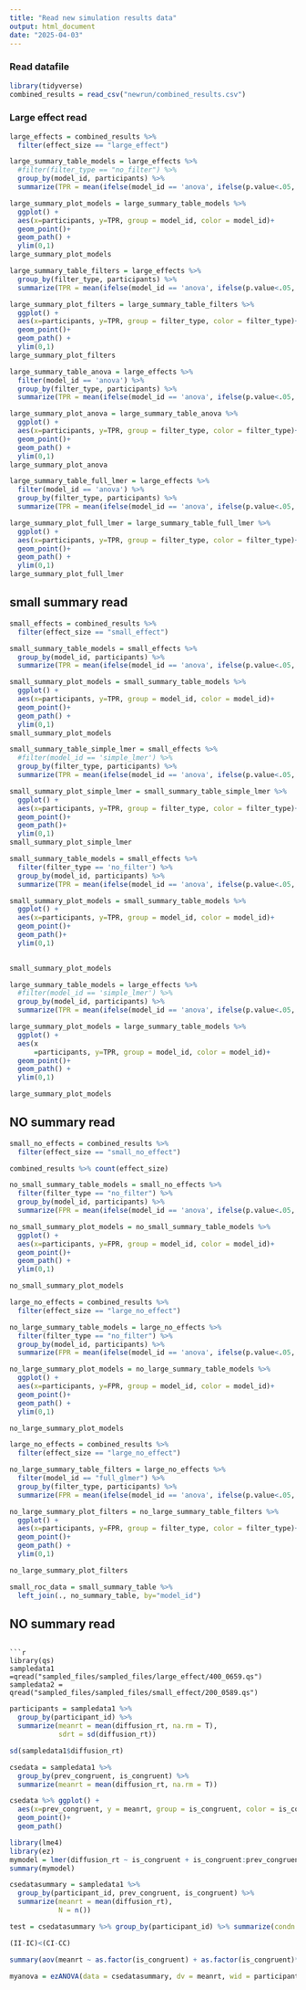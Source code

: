 ```yaml
---
title: "Read new simulation results data"
output: html_document
date: "2025-04-03"
---
```


### Read datafile
```r
library(tidyverse)
combined_results = read_csv("newrun/combined_results.csv")
```



### Large effect read
```r
large_effects = combined_results %>% 
  filter(effect_size == "large_effect")
```


```r
large_summary_table_models = large_effects %>% 
  #filter(filter_type == "no_filter") %>% 
  group_by(model_id, participants) %>% 
  summarize(TPR = mean(ifelse(model_id == 'anova', ifelse(p.value<.05, 1, 0), ifelse(evidence,1,0)), na.rm = T))

```

```r
large_summary_plot_models = large_summary_table_models %>% 
  ggplot() +
  aes(x=participants, y=TPR, group = model_id, color = model_id)+
  geom_point()+
  geom_path() +
  ylim(0,1)
large_summary_plot_models
```

```r
large_summary_table_filters = large_effects %>% 
  group_by(filter_type, participants) %>% 
  summarize(TPR = mean(ifelse(model_id == 'anova', ifelse(p.value<.05, 1, 0), ifelse(evidence,1,0)), na.rm = T))

```

```r
large_summary_plot_filters = large_summary_table_filters %>% 
  ggplot() +
  aes(x=participants, y=TPR, group = filter_type, color = filter_type)+
  geom_point()+
  geom_path() +
  ylim(0,1)
large_summary_plot_filters
```



```r
large_summary_table_anova = large_effects %>% 
  filter(model_id == 'anova') %>% 
  group_by(filter_type, participants) %>% 
  summarize(TPR = mean(ifelse(model_id == 'anova', ifelse(p.value<.05, 1, 0), ifelse(evidence,1,0)), na.rm = T))
```

```r
large_summary_plot_anova = large_summary_table_anova %>% 
  ggplot() +
  aes(x=participants, y=TPR, group = filter_type, color = filter_type)+
  geom_point()+
  geom_path() +
  ylim(0,1)
large_summary_plot_anova
```
```r
large_summary_table_full_lmer = large_effects %>% 
  filter(model_id == 'anova') %>% 
  group_by(filter_type, participants) %>% 
  summarize(TPR = mean(ifelse(model_id == 'anova', ifelse(p.value<.05, 1, 0), ifelse(evidence,1,0)), na.rm = T))
```

```r
large_summary_plot_full_lmer = large_summary_table_full_lmer %>% 
  ggplot() +
  aes(x=participants, y=TPR, group = filter_type, color = filter_type)+
  geom_point()+
  geom_path() +
  ylim(0,1)
large_summary_plot_full_lmer 
```


## small summary read
```r
small_effects = combined_results %>% 
  filter(effect_size == "small_effect")
```

```r
small_summary_table_models = small_effects %>% 
  group_by(model_id, participants) %>% 
  summarize(TPR = mean(ifelse(model_id == 'anova', ifelse(p.value<.05, 1, 0), ifelse(evidence,1,0)), na.rm = T))
```

```r
small_summary_plot_models = small_summary_table_models %>% 
  ggplot() +
  aes(x=participants, y=TPR, group = model_id, color = model_id)+
  geom_point()+
  geom_path() +
  ylim(0,1)
small_summary_plot_models
```
```r
small_summary_table_simple_lmer = small_effects %>% 
  #filter(model_id == 'simple_lmer') %>% 
  group_by(filter_type, participants) %>% 
  summarize(TPR = mean(ifelse(model_id == 'anova', ifelse(p.value<.05, 1, 0), ifelse(evidence,1,0)), na.rm = T))
```

```r
small_summary_plot_simple_lmer = small_summary_table_simple_lmer %>% 
  ggplot() +
  aes(x=participants, y=TPR, group = filter_type, color = filter_type)+
  geom_point()+
  geom_path()+
  ylim(0,1)
small_summary_plot_simple_lmer
```
```r
small_summary_table_models = small_effects %>% 
  filter(filter_type == 'no_filter') %>% 
  group_by(model_id, participants) %>% 
  summarize(TPR = mean(ifelse(model_id == 'anova', ifelse(p.value<.05, 1, 0), ifelse(evidence,1,0)), na.rm = T))
```
```r
small_summary_plot_models = small_summary_table_models %>% 
  ggplot() +
  aes(x=participants, y=TPR, group = model_id, color = model_id)+
  geom_point()+
  geom_path()+
  ylim(0,1)
  

small_summary_plot_models

```
```r
large_summary_table_models = large_effects %>% 
  #filter(model_id == 'simple_lmer') %>% 
  group_by(model_id, participants) %>% 
  summarize(TPR = mean(ifelse(model_id == 'anova', ifelse(p.value<.05, 1, 0), ifelse(evidence,1,0)), na.rm = T))
```

```r
large_summary_plot_models = large_summary_table_models %>% 
  ggplot() +
  aes(x
      =participants, y=TPR, group = model_id, color = model_id)+
  geom_point()+
  geom_path() +
  ylim(0,1)

large_summary_plot_models

```

## NO summary read
```r
small_no_effects = combined_results %>% 
  filter(effect_size == "small_no_effect")

combined_results %>% count(effect_size)

no_small_summary_table_models = small_no_effects %>%
  filter(filter_type == "no_filter") %>% 
  group_by(model_id, participants) %>% 
  summarize(FPR = mean(ifelse(model_id == 'anova', ifelse(p.value<.05, 1, 0), ifelse(evidence,1,0)), na.rm = T))

no_small_summary_plot_models = no_small_summary_table_models %>% 
  ggplot() +
  aes(x=participants, y=FPR, group = model_id, color = model_id)+
  geom_point()+
  geom_path() +
  ylim(0,1)

no_small_summary_plot_models

```
```r
large_no_effects = combined_results %>% 
  filter(effect_size == "large_no_effect")

no_large_summary_table_models = large_no_effects %>% 
  filter(filter_type == "no_filter") %>%
  group_by(model_id, participants) %>% 
  summarize(FPR = mean(ifelse(model_id == 'anova', ifelse(p.value<.05, 1, 0), ifelse(evidence,1,0)), na.rm = T))

no_large_summary_plot_models = no_large_summary_table_models %>% 
  ggplot() +
  aes(x=participants, y=FPR, group = model_id, color = model_id)+
  geom_point()+
  geom_path() +
  ylim(0,1)

no_large_summary_plot_models
```
```r
large_no_effects = combined_results %>% 
  filter(effect_size == "large_no_effect")

no_large_summary_table_filters = large_no_effects %>% 
  filter(model_id == "full_glmer") %>% 
  group_by(filter_type, participants) %>% 
  summarize(FPR = mean(ifelse(model_id == 'anova', ifelse(p.value<.05, 1, 0), ifelse(evidence,1,0)), na.rm = T))

no_large_summary_plot_filters = no_large_summary_table_filters %>% 
  ggplot() +
  aes(x=participants, y=FPR, group = filter_type, color = filter_type)+
  geom_point()+
  geom_path() +
  ylim(0,1)

no_large_summary_plot_filters
```

```r
small_roc_data = small_summary_table %>% 
  left_join(., no_summary_table, by="model_id")
```

## NO summary read
```

```r
library(qs)
sampledata1 =qread("sampled_files/sampled_files/large_effect/400_0659.qs")
sampledata2 = qread("sampled_files/sampled_files/small_effect/200_0589.qs")
```


```r
participants = sampledata1 %>% 
  group_by(participant_id) %>% 
  summarize(meanrt = mean(diffusion_rt, na.rm = T),
            sdrt = sd(diffusion_rt))

sd(sampledata1$diffusion_rt)

csedata = sampledata1 %>% 
  group_by(prev_congruent, is_congruent) %>% 
  summarize(meanrt = mean(diffusion_rt, na.rm = T))

csedata %>% ggplot() +
  aes(x=prev_congruent, y = meanrt, group = is_congruent, color = is_congruent) +
  geom_point()+
  geom_path()
```

```r
library(lme4)
library(ez)
mymodel = lmer(diffusion_rt ~ is_congruent + is_congruent:prev_congruent + (1 | participant_id), data = sampledata1)
summary(mymodel)

csedatasummary = sampledata1 %>% 
  group_by(participant_id, prev_congruent, is_congruent) %>% 
  summarize(meanrt = mean(diffusion_rt),
            N = n())

test = csedatasummary %>% group_by(participant_id) %>% summarize(condn = n())

(II-IC)<(CI-CC)

summary(aov(meanrt ~ as.factor(is_congruent) + as.factor(is_congruent)*as.factor(prev_congruent) + Error(1/participant_id), data = csedatasummary))

myanova = ezANOVA(data = csedatasummary, dv = meanrt, wid = participant_id, within = .(is_congruent, prev_congruent))
```

